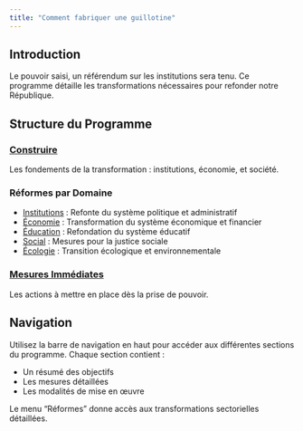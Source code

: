 ```yaml
---
title: "Comment fabriquer une guillotine"
---
```


## Introduction

Le pouvoir saisi, un référendum sur les institutions sera tenu. Ce programme détaille les transformations nécessaires pour refonder notre République.

## Structure du Programme

### [Construire](pages/construire.qmd)
Les fondements de la transformation : institutions, économie, et société.

### Réformes par Domaine

- [Institutions](pages/institutions.qmd) : Refonte du système politique et administratif
- [Économie](pages/economie.qmd) : Transformation du système économique et financier
- [Éducation](pages/education.qmd) : Refondation du système éducatif
- [Social](pages/social.qmd) : Mesures pour la justice sociale
- [Écologie](pages/ecologie.qmd) : Transition écologique et environnementale

### [Mesures Immédiates](pages/mesures-immediates.qmd)
Les actions à mettre en place dès la prise de pouvoir.

## Navigation

Utilisez la barre de navigation en haut pour accéder aux différentes sections du programme. Chaque section contient :

- Un résumé des objectifs
- Les mesures détaillées
- Les modalités de mise en œuvre

Le menu "Réformes" donne accès aux transformations sectorielles détaillées.
